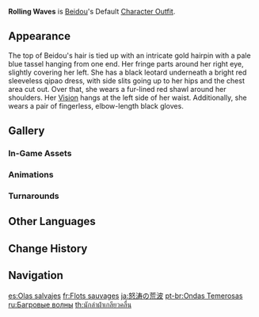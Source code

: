 {{Outfit Infobox
|id           = 202400
|image        = <gallery>
Character Beidou Full Wish.png|Wish
Character Beidou Game.png|In-Game
</gallery>
|character    = Beidou
|type         = Default
|description  = Beidou's outfit. Lightweight clothing saturated with a brave seafarer's spirit.
|obtain       = Unlocked upon obtaining character
}}
'''Rolling Waves''' is [[Beidou]]'s Default [[Character Outfit]].

==Appearance==
<!-- Keep appearance section short and concise. Limit to 1-2 paragraphs (preferably 1 paragraph) with 3-4 sentences each. -->
The top of Beidou's hair is tied up with an intricate gold hairpin with a pale blue tassel hanging from one end. Her fringe parts around her right eye, slightly covering her left. She has a black leotard underneath a bright red sleeveless qipao dress, with side slits going up to her hips and the chest area cut out. Over that, she wears a fur-lined red shawl around her shoulders. Her {{Electro}} [[Vision]] hangs at the left side of her waist. Additionally, she wears a pair of fingerless, elbow-length black gloves.

==Gallery==
===In-Game Assets===
{{Assets/Outfit|Rolling Waves|nomain=1}}

===Animations===
{{Preview/CharacterAnimations|Beidou|nocaption=1}}

===Turnarounds===
{{Turnarounds}}

==Other Languages==
{{Other Languages
|en      = Rolling Waves
|zhs     = 赫浪连涛
|zhs_rm  = Hè Làng Lián Tāo
|zht     = 赫浪連濤
|zht_rm  = Hè Làng Lián Táo
|zh_tl   = Grand Waves Continuously Billowing
|ja      = 怒涛の荒波
|ja_rm   = Todou no Aranami
|ja_tl   = Surging Waves of Stormy Sea
|ko      = 요동치는 파도
|ko_tl   = Rolling Waves
|es      = Olas salvajes
|es_tl   = Wild Waves
|fr      = Flots sauvages
|fr_tl   = Wild Waves
|ru      = Багровые волны
|ru_tl   = Crimson Waves
|th      = นักล่าฝ่าเกลียวคลื่น
|th_rm   = Nak la fa kliao khluen
|th_tl   = Hunter Against the Waves
|vi      = Sóng Đào Hiển Hách
|vi_tl   = Brilliant Billowing Waves
|de      = Rollende Wellen
|de_tl   = Rolling Waves
|id      = Rolling Waves
|pt      = Ondas Temerosas
|pt_tl   = Fearful Waves
|tr      = Çetin Dalgalar
|tr_tl   = Tough Waves
|it      = Onda cremisi
|it_tl   = Crimson Wave
}}

==Change History==
{{Change History|1.0}}

==Navigation==
{{Dressing Room Navbox|type=outfit}}

[[es:Olas salvajes]]
[[fr:Flots sauvages]]
[[ja:怒涛の荒波]]
[[pt-br:Ondas Temerosas]]
[[ru:Багровые волны]]
[[th:นักล่าฝ่าเกลียวคลื่น]]